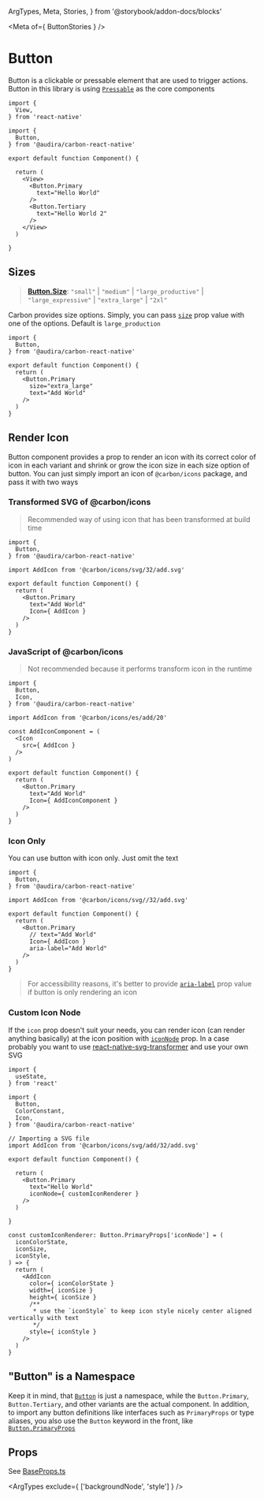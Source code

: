   ArgTypes,
  Meta,
  Stories,
} from '@storybook/addon-docs/blocks'


<Meta
  of={ ButtonStories }
/>

# Button

Button is a clickable or pressable element that are used to trigger actions. Button in this library is using [`Pressable`](https://reactnative.dev/docs/pressable) as the core components

```tsx
import {
  View,
} from 'react-native'

import {
  Button,
} from '@audira/carbon-react-native'

export default function Component() {

  return (
    <View>
      <Button.Primary
        text="Hello World"
      />
      <Button.Tertiary
        text="Hello World 2"
      />
    </View>
  )

}
```

<Stories
  title="Variants"
/>

## Sizes

> [**Button.Size**](https://github.com/RakaDoank/carbon-react-native/blob/main/packages/carbon-react-native/src/components/button/Size.ts): `"small"` \| `"medium"` \| `"large_productive"` \| `"large_expressive"` \| `"extra_large"` \| `"2xl"`

Carbon provides size options. Simply, you can pass [`size`](../definitions/namespaces/Button/interfaces/BaseProps.md#size) prop value with one of the options. Default is `large_production`

```tsx
import {
  Button,
} from '@audira/carbon-react-native'

export default function Component() {
  return (
    <Button.Primary
      size="extra_large"
      text="Add World"
    />
  )
}
```

## Render Icon

Button component provides a prop to render an icon with its correct color of icon in each variant and shrink or grow the icon size in each size option of button. You can just simply import an icon of `@carbon/icons` package, and pass it with two ways

### Transformed SVG of @carbon/icons
> Recommended way of using icon that has been transformed at build time

```tsx
import {
  Button,
} from '@audira/carbon-react-native'

import AddIcon from '@carbon/icons/svg/32/add.svg'

export default function Component() {
  return (
    <Button.Primary
      text="Add World"
      Icon={ AddIcon }
    />
  )
}
```

### JavaScript of @carbon/icons
> Not recommended because it performs transform icon in the runtime
```tsx
import {
  Button,
  Icon,
} from '@audira/carbon-react-native'

import AddIcon from '@carbon/icons/es/add/20'

const AddIconComponent = (
  <Icon
    src={ AddIcon }
  />
)

export default function Component() {
  return (
    <Button.Primary
      text="Add World"
      Icon={ AddIconComponent }
    />
  )
}
```

### Icon Only

You can use button with icon only. Just omit the text

```tsx
import {
  Button,
} from '@audira/carbon-react-native'

import AddIcon from '@carbon/icons/svg//32/add.svg'

export default function Component() {
  return (
    <Button.Primary
      // text="Add World"
      Icon={ AddIcon }
      aria-label="Add World"
    />
  )
}
```

> For accessibility reasons, it's better to provide [`aria-label`](https://reactnative.dev/docs/view#aria-label) prop value if button is only rendering an icon

### Custom Icon Node

If the `icon` prop doesn't suit your needs, you can render icon (can render anything basically) at the icon position with [`iconNode`](../definitions/namespaces/Button/interfaces/BaseProps#iconnode) prop. In a case probably you want to use [react-native-svg-transformer](https://github.com/kristerkari/react-native-svg-transformer) and use your own SVG

```tsx
import {
  useState,
} from 'react'

import {
  Button,
  ColorConstant,
  Icon,
} from '@audira/carbon-react-native'

// Importing a SVG file
import AddIcon from '@carbon/icons/svg/add/32/add.svg'

export default function Component() {

  return (
    <Button.Primary
      text="Hello World"
      iconNode={ customIconRenderer }
    />
  )

}

const customIconRenderer: Button.PrimaryProps['iconNode'] = (
  iconColorState,
  iconSize,
  iconStyle,
) => {
  return (
    <AddIcon
      color={ iconColorState }
      width={ iconSize }
      height={ iconSize }
      /**
       * use the `iconStyle` to keep icon style nicely center aligned vertically with text
       */
      style={ iconStyle }
    />
  )
}
```

## "Button" is a Namespace

Keep it in mind, that [`Button`](https://github.com/RakaDoank/carbon-react-native/blob/main/packages/carbon-react-native/src/components/button/index.tsx) is just a namespace, while the `Button.Primary`, `Button.Tertiary`, and other variants are the actual component. In addition, to import any button definitions like interfaces such as `PrimaryProps` or type aliases, you also use the `Button` keyword in the front, like [`Button.PrimaryProps`](https://github.com/RakaDoank/carbon-react-native/blob/main/packages/carbon-react-native/src/components/button/primary/PrimaryProps.ts)

## Props

See [BaseProps.ts](https://github.com/RakaDoank/carbon-react-native/blob/main/packages/carbon-react-native/src/components/button/base/BaseProps.ts)

<ArgTypes
  exclude={ ['backgroundNode', 'style'] }
/>
